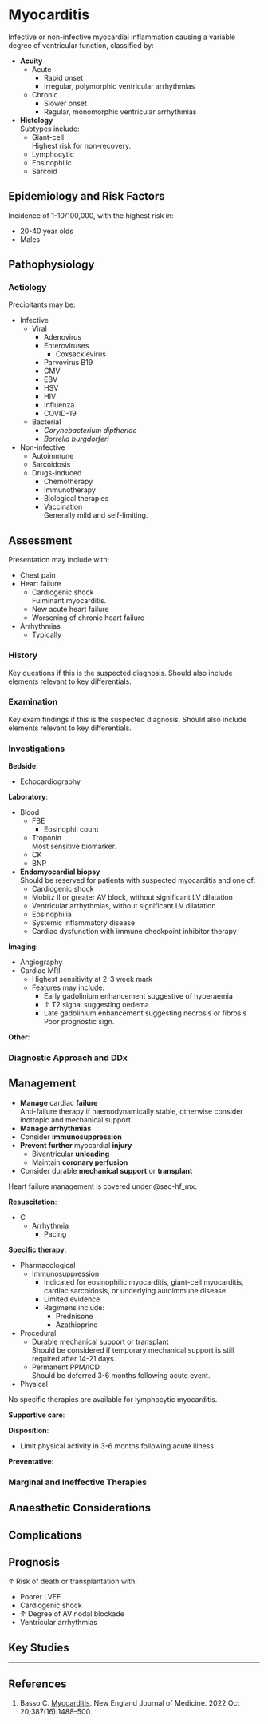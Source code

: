 # Myocarditis

Infective or non-infective myocardial inflammation causing a variable degree of ventricular function, classified by:

* **Acuity**
	* Acute
		* Rapid onset
		* Irregular, polymorphic ventricular arrhythmias
	* Chronic
		* Slower onset
		* Regular, monomorphic ventricular arrhythmias
* **Histology**\
Subtypes include:
	* Giant-cell\
	Highest risk for non-recovery.
	* Lymphocytic
	* Eosinophilic
	* Sarcoid


## Epidemiology and Risk Factors

Incidence of 1-10/100,000, with the highest risk in:

* 20-40 year olds
* Males 

## Pathophysiology

### Aetiology

Precipitants may be:

* Infective
	* Viral
		* Adenovirus
		* Enteroviruses
			* Coxsackievirus
		* Parvovirus B19
		* CMV
		* EBV
		* HSV
		* HIV
		* Influenza
		* COVID-19
	* Bacterial
		* *Corynebacterium diptheriae*
		* *Borrelia burgdorferi*
* Non-infective
	* Autoimmune
	* Sarcoidosis
	* Drugs-induced
		* Chemotherapy
		* Immunotherapy
		* Biological therapies
		* Vaccination\
		Generally mild and self-limiting.


## Assessment

Presentation may include with:

* Chest pain
* Heart failure
	* Cardiogenic shock\
	Fulminant myocarditis.
	* New acute heart failure
	* Worsening of chronic heart failure
* Arrhythmias
	* Typically 

### History

Key questions if this is the suspected diagnosis. Should also include elements relevant to key differentials.

### Examination

Key exam findings if this is the suspected diagnosis. Should also include elements relevant to key differentials.

### Investigations

**Bedside**:

* Echocardiography

**Laboratory**:

* Blood
	* FBE
		* Eosinophil count
	* Troponin\
	Most sensitive biomarker.
	* CK
	* BNP
* **Endomyocardial biopsy**\
Should be reserved for patients with suspected myocarditis and one of:
	* Cardiogenic shock
	* Mobitz II or greater AV block, without significant LV dilatation
	* Ventricular arrhythmias, without significant LV dilatation
	* Eosinophilia
	* Systemic inflammatory disease
	* Cardiac dysfunction with immune checkpoint inhibitor therapy

**Imaging**:

* Angiography
* Cardiac MRI
	* Highest sensitivity at 2-3 week mark
	* Features may include:
		* Early gadolinium enhancement suggestive of hyperaemia
		* ↑ T2 signal suggesting oedema
		* Late gadolinium enhancement suggesting necrosis or fibrosis\
		Poor prognostic sign.

**Other**:


### Diagnostic Approach and DDx


## Management

:::priority
* **Manage** cardiac **failure**\
Anti-failure therapy if haemodynamically stable, otherwise consider inotropic and mechanical support.
* **Manage arrhythmias**
* Consider **immunosuppression**
* **Prevent further** myocardial **injury**
	* Biventricular **unloading**
	* Maintain **coronary perfusion**
* Consider durable **mechanical support** or **transplant**\
:::

:::column-margin
Heart failure management is covered under @sec-hf_mx.
:::

**Resuscitation**:

* C
	* Arrhythmia
		* Pacing

**Specific therapy**:

* Pharmacological
	* Immunosuppression\
		* Indicated for eosinophilic myocarditis, giant-cell myocarditis, cardiac sarcoidosis, or underlying autoimmune disease
		* Limited evidence
		* Regimens include:
			* Prednisone
			* Azathioprine
* Procedural
	* Durable mechanical support or transplant\
	Should be considered if temporary mechanical support is still required after 14-21 days.
	* Permanent PPM/ICD\
	Should be deferred 3-6 months following acute event.
* Physical

:::column-margin
No specific therapies are available for lymphocytic myocarditis.
:::

**Supportive care**:

**Disposition**:

* Limit physical activity in 3-6 months following acute illness

**Preventative**:


### Marginal and Ineffective Therapies

## Anaesthetic Considerations

## Complications

## Prognosis

↑ Risk of death or transplantation with:

* Poorer LVEF
* Cardiogenic shock
* ↑ Degree of AV nodal blockade
* Ventricular arrhythmias

## Key Studies


---

## References

1. Basso C. [Myocarditis](https://www.nejm.org/doi/full/10.1056/NEJMra2114478). New England Journal of Medicine. 2022 Oct 20;387(16):1488–500. 
